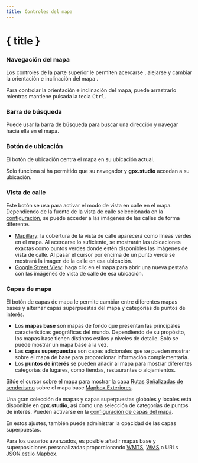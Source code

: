 ```yaml
---
title: Controles del mapa
---
```


<script>
</script>

# { title }

### <Diff size="16" class="inline-block" style="margin-bottom: 2px" /> Navegación del mapa

Los controles de la parte superior le permiten acercarse <Plus size="16" class="inline-block" style="margin-bottom: 2px" />, alejarse <Minus size="16" class="inline-block" style="margin-bottom: 2px" /> y cambiar la orientación e inclinación del mapa <Compass size="16" class="inline-block" style="margin-bottom: 2px" />.

<DocsNote>

Para controlar la orientación e inclinación del mapa, puede arrastrarlo mientras mantiene pulsada la tecla <kbd>Ctrl</kbd>.

</DocsNote>

### <Search size="16" class="inline-block" style="margin-bottom: 2px" /> Barra de búsqueda

Puede usar la barra de búsqueda para buscar una dirección y navegar hacia ella en el mapa.

### <LocateFixed size="16" class="inline-block" style="margin-bottom: 2px" /> Botón de ubicación

El botón de ubicación centra el mapa en su ubicación actual.

<DocsNote>

Solo funciona si ha permitido que su navegador y <b>gpx.studio</b> accedan a su ubicación.

</DocsNote>

### <PersonStanding size="16" class="inline-block" style="margin-bottom: 2px" /> Vista de calle

Este botón se usa para activar el modo de vista en calle en el mapa.
Dependiendo de la fuente de la vista de calle seleccionada en la [configuración](./menu/settings), se puede acceder a las imágenes de las calles de forma diferente.

- <a href="https://www.mapillary.com/" target="_blank">Mapillary</a>: la cobertura de la vista de calle aparecerá como líneas verdes en el mapa. Al acercarse lo suficiente, se mostrarán las ubicaciones exactas como puntos verdes donde estén disponibles las imágenes de vista de calle. Al pasar el cursor por encima de un punto verde se mostrará la imagen de la calle en esa ubicación.
- <a href="https://www.google.com/streetview/" target="_blank">Google Street View</a>: haga clic en el mapa para abrir una nueva pestaña con las imágenes de vista de calle de esa ubicación.

### <Layers3 size="16" class="inline-block" style="margin-bottom: 2px" /> Capas de mapa

El botón de capas de mapa le permite cambiar entre diferentes mapas bases y alternar capas superpuestas del mapa y categorías de puntos de interés.

- Los **mapas base** son mapas de fondo que presentan las principales características geográficas del mundo.
  Dependiendo de su propósito, los mapas base tienen distintos estilos y niveles de detalle.
  Solo se puede mostrar un mapa base a la vez.
- Las **capas superpuestas** son capas adicionales que se pueden mostrar sobre el mapa de base para proporcionar información complementaria.
- Los **puntos de interés** se pueden añadir al mapa para mostrar diferentes categorías de lugares, como tiendas, restaurantes o alojamientos.

<div class="flex flex-col items-center">
    <DocsLayers />
    <span class="text-sm text-center mt-2">
        Sitúe el cursor sobre el mapa para mostrar la capa <a href="https://hiking.waymarkedtrails.org" target="_blank">Rutas Señalizadas de senderismo</a> sobre el mapa base <a href="https://www.mapbox.com/maps/outdoors" target="_blank">Mapbox Exteriores</a>.
    </span>
</div>

Una gran colección de mapas y capas superpuestas globales y locales está disponible en **gpx.studio**, así como una selección de categorías de puntos de interés.
Pueden activarse en la [configuración de capas del mapa](./menu/settings).

En estos ajustes, también puede administrar la opacidad de las capas superpuestas.

Para los usuarios avanzados, es posible añadir mapas base y superposiciones personalizadas proporcionando <a href="https://en.wikipedia.org/wiki/Web_Map_Tile_Service" target="_blank">WMTS</a>, <a href="https://en.wikipedia.org/wiki/Web_Map_Service" target="_blank">WMS</a> o URLs <a href="https://docs.mapbox.com/help/glossary/style/" target="_blank">JSON estilo Mapbox</a>.
